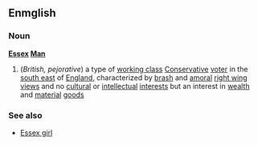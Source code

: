 ==Enmglish==
===Noun===
{{wikipedia}}
'''[[Essex]] [[man|Man]]'''
#(''British, pejorative'') a type of [[working class]] [[Conservative]] [[voter]] in the [[south east]] of [[England]], characterized by [[brash]] and [[amoral]] [[right wing]] [[view]]s and no [[cultural]] or [[intellectual]] [[interest]]s but an interest in [[wealth]] and [[material]] [[goods]]
===See also===
*[[Essex girl]]